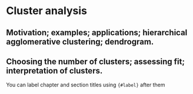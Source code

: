 # Cluster analysis {#cluster}

## Motivation; examples; applications; hierarchical agglomerative clustering; dendrogram. 

## Choosing  the number of clusters; assessing fit; interpretation of clusters.


You can label chapter and section titles using `{#label}` after them
